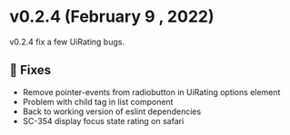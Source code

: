 
<Meta title="Releases/v0.2.x/v0.2.4" />

<style> {`
  code {
    background-color: transparent!important;
  }
`}</style>

# v0.2.4 (February 9 , 2022)
v0.2.4 fix a few UiRating bugs.

## 🐛 Fixes
- Remove pointer-events from radiobutton in UiRating options element
- Problem with child tag in list component
- Back to working version of eslint dependencies
- SC-354 display focus state rating on safari
